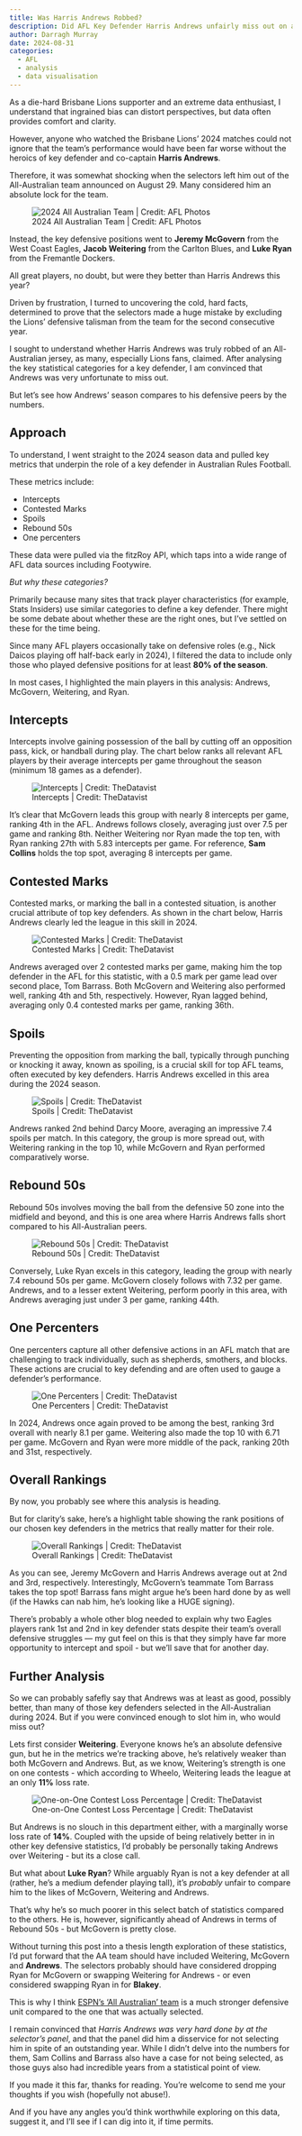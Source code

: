 ```yaml
---
title: Was Harris Andrews Robbed?
description: Did AFL Key Defender Harris Andrews unfairly miss out on an All Australian blazer in 2024?
author: Darragh Murray
date: 2024-08-31
categories:
  - AFL
  - analysis
  - data visualisation
---
```


As a die-hard Brisbane Lions supporter and an extreme data enthusiast, I understand that ingrained bias can distort perspectives, but data often provides comfort and clarity.

However, anyone who watched the Brisbane Lions' 2024 matches could not ignore that the team's performance would have been far worse without the heroics of key defender and co-captain **Harris Andrews**.

Therefore, it was somewhat shocking when the selectors left him out of the All-Australian team announced on August 29. Many considered him an absolute lock for the team.

![2024 All Australian Team | Credit: AFL Photos](afl_all_australian_2024.png)

Instead, the key defensive positions went to **Jeremy McGovern** from the West Coast Eagles, **Jacob Weitering** from the Carlton Blues, and **Luke Ryan** from the Fremantle Dockers.

All great players, no doubt, but were they better than Harris Andrews this year?

Driven by frustration, I turned to uncovering the cold, hard facts, determined to prove that the selectors made a huge mistake by excluding the Lions' defensive talisman from the team for the second consecutive year.

I sought to understand whether Harris Andrews was truly robbed of an All-Australian jersey, as many, especially Lions fans, claimed. After analysing the key statistical categories for a key defender, I am convinced that Andrews was very unfortunate to miss out.

But let’s see how Andrews’ season compares to his defensive peers by the numbers.

## Approach

To understand, I went straight to the 2024 season data and pulled key metrics that underpin the role of a key defender in Australian Rules Football.

These metrics include:

* Intercepts
* Contested Marks
* Spoils
* Rebound 50s
* One percenters

These data were pulled via the fitzRoy API, which taps into a wide range of AFL data sources including Footywire.

*But why these categories?* 

Primarily because many sites that track player characteristics (for example, Stats Insiders) use similar categories to define a key defender. There might be some debate about whether these are the right ones, but I've settled on these for the time being.

Since many AFL players occasionally take on defensive roles (e.g., Nick Daicos playing off half-back early in 2024), I filtered the data to include only those who played defensive positions for at least **80% of the season**.

In most cases, I highlighted the main players in this analysis: Andrews, McGovern, Weitering, and Ryan.

## Intercepts

Intercepts involve gaining possession of the ball by cutting off an opposition pass, kick, or handball during play. The chart below ranks all relevant AFL players by their average intercepts per game throughout the season (minimum 18 games as a defender).

![Intercepts | Credit: TheDatavist](intercepts.png)

It’s clear that McGovern leads this group with nearly 8 intercepts per game, ranking 4th in the AFL. Andrews follows closely, averaging just over 7.5 per game and ranking 8th. Neither Weitering nor Ryan made the top ten, with Ryan ranking 27th with 5.83 intercepts per game. For reference, **Sam Collins** holds the top spot, averaging 8 intercepts per game.

## Contested Marks

Contested marks, or marking the ball in a contested situation, is another crucial attribute of top key defenders. As shown in the chart below, Harris Andrews clearly led the league in this skill in 2024.

![Contested Marks | Credit: TheDatavist](contested_marks.png)

Andrews averaged over 2 contested marks per game, making him the top defender in the AFL for this statistic, with a 0.5 mark per game lead over second place, Tom Barrass. Both McGovern and Weitering also performed well, ranking 4th and 5th, respectively. However, Ryan lagged behind, averaging only 0.4 contested marks per game, ranking 36th.

## Spoils

Preventing the opposition from marking the ball, typically through punching or knocking it away, known as spoiling, is a crucial skill for top AFL teams, often executed by key defenders. Harris Andrews excelled in this area during the 2024 season.

![Spoils | Credit: TheDatavist](spoils.png)

Andrews ranked 2nd behind Darcy Moore, averaging an impressive 7.4 spoils per match. In this category, the group is more spread out, with Weitering ranking in the top 10, while McGovern and Ryan performed comparatively worse.

## Rebound 50s

Rebound 50s involves moving the ball from the defensive 50 zone into the midfield and beyond, and this is one area where Harris Andrews falls short compared to his All-Australian peers.

![Rebound 50s | Credit: TheDatavist](rebound_50s.png)

Conversely, Luke Ryan excels in this category, leading the group with nearly 7.4 rebound 50s per game. McGovern closely follows with 7.32 per game. Andrews, and to a lesser extent Weitering, perform poorly in this area, with Andrews averaging just under 3 per game, ranking 44th.

## One Percenters

One percenters capture all other defensive actions in an AFL match that are challenging to track individually, such as shepherds, smothers, and blocks. These actions are crucial to key defending and are often used to gauge a defender's performance.

![One Percenters | Credit: TheDatavist](one_percenters.png)

In 2024, Andrews once again proved to be among the best, ranking 3rd overall with nearly 8.1 per game. Weitering also made the top 10 with 6.71 per game. McGovern and Ryan were more middle of the pack, ranking 20th and 31st, respectively.

## Overall Rankings

By now, you probably see where this analysis is heading.

But for clarity's sake, here’s a highlight table showing the rank positions of our chosen key defenders in the metrics that really matter for their role.

![Overall Rankings | Credit: TheDatavist](overall.png)

As you can see, Jeremy McGovern and Harris Andrews average out at 2nd and 3rd, respectively. Interestingly, McGovern’s teammate Tom Barrass takes the top spot! Barrass fans might argue he’s been hard done by as well (if the Hawks can nab him, he's looking like a HUGE signing).

There’s probably a whole other blog needed to explain why two Eagles players rank 1st and 2nd in key defender stats despite their team’s overall defensive struggles — my gut feel on this is that they simply have far more opportunity to intercept and spoil - but we’ll save that for another day.

## Further Analysis

So we can probably safefly say that Andrews was at least as good, possibly better, than many of those key defenders selected in the All-Australian during 2024. But if you were convinced enough to slot him in, who would miss out?

Lets first consider **Weitering**. Everyone knows he's an absolute defensive gun, but he in the metrics we're tracking above, he's relatively weaker than both McGovern and Andrews. But, as we know, Weitering's strength is one on one contests - which according to Wheelo, Weitering leads the league at an only **11%** loss rate.

![One-on-One Contest Loss Percentage | Credit: TheDatavist](one_on_one_percent_loss.png)

But Andrews is no slouch in this department either, with a marginally worse loss rate of **14%**. Coupled with the upside of being relatively better in in other key defensive statistics, I'd probably be personally taking Andrews over Weitering - but its a close call.

But what about **Luke Ryan**? While arguably Ryan is not a key defender at all (rather, he's a medium defender playing tall), it's *probably* unfair to compare him to the likes of McGovern, Weitering and Andrews. 

That's why he's so much poorer in this select batch of statistics compared to the others. He is, however, significantly ahead of Andrews in terms of Rebound 50s - but McGovern is pretty close. 

Without turning this post into a thesis length exploration of these statistics, I'd put forward that the AA team should have included Weitering, McGovern and **Andrews**. The selectors probably should have considered dropping Ryan for McGovern or swapping Weitering for Andrews - or even considered swapping Ryan in for **Blakey**.

This is why I think [ESPN's 'All Australian' team](https://www.espn.com.au/afl/story/_/id/40911714/afl-espn-2024-all-australian-team-including-surprises-bolters-snubs) is a much stronger defensive unit compared to the one that was actually selected. 

I remain convinced that *Harris Andrews was very hard done by at the selector's panel*, and that the panel did him a disservice for not selecting him in spite of an outstanding year. While I didn't delve into the numbers for them, Sam Collins and Barrass also have a case for not being selected, as those guys also had incredible years from a statistical point of view. 

If you made it this far, thanks for reading. You're welcome to send me your thoughts if you wish (hopefully not abuse!). 

And if you have any angles you'd think worthwhile exploring on this data, suggest it, and I'll see if I can dig into it, if time permits. 
